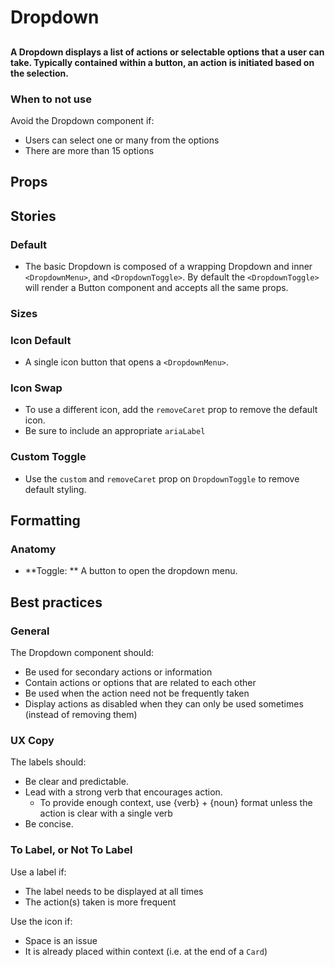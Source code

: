 
# Dropdown

##

<h4>
  A Dropdown displays a list of actions or selectable options that a user can take.
  Typically contained within a button, an action is initiated based on the selection.
</h4>

<Canvas>
  <Story id="components-dropdown--default" />
</Canvas>


### When to not use
Avoid the Dropdown component if:

- Users can select one or many from the options
- There are more than 15 options

## Props

<ArgsTable of={Dropdown} />

## Stories

### Default

- The basic Dropdown is composed of a wrapping Dropdown and inner `<DropdownMenu>`, and `<DropdownToggle>`. By default the `<DropdownToggle>` will render a Button component and accepts all the same props.

<Canvas>
  <Story id="components-dropdown--default" />
</Canvas>

### Sizes

<Canvas>
  <Story id="components-dropdown--sizes" />
</Canvas>

### Icon Default
- A single icon button that opens a `<DropdownMenu>`.

<Canvas>
  <Story id="components-dropdown--icon-default" />
</Canvas>

### Icon Swap
- To use a different icon, add the `removeCaret` prop to remove the default icon.
- Be sure to include an appropriate `ariaLabel`

<Canvas>
  <Story id="components-dropdown--icon-swap" />
</Canvas>

### Custom Toggle
- Use the `custom` and `removeCaret` prop on `DropdownToggle` to remove default styling.

<Canvas>
  <Story id="components-dropdown--custom-toggle" />
</Canvas>


## Formatting

### Anatomy
- **Toggle: ** A button to open the dropdown menu.


## Best practices

### General
The Dropdown component should:

- Be used for secondary actions or information
- Contain actions or options that are related to each other
- Be used when the action need not be frequently taken
- Display actions as disabled when they can only be used sometimes (instead of removing them)

### UX Copy

The labels should:

- Be clear and predictable.
- Lead with a strong verb that encourages action.
    - To provide enough context, use {verb} + {noun} format unless the action is clear with a single verb
- Be concise.

### To Label, or Not To Label

Use a label if:

- The label needs to be displayed at all times
- The action(s) taken is more frequent

Use the icon if:

- Space is an issue
- It is already placed within context (i.e. at the end of a `Card`)

<Figma url="https://www.figma.com/file/471iS3QrpPtXZpS1xbsJ20/Components?node-id=8699%3A42280" />

